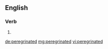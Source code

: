 ==English==

===Verb===
{{head|en}}

# {{en-past of|peregrinate}}

[[de:peregrinated]]
[[mg:peregrinated]]
[[vi:peregrinated]]